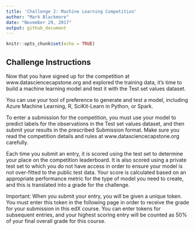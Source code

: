 ```yaml
---
title: 'Challenge 2: Machine Learning Competition'
author: "Mark Blackmore"
date: "November 29, 2017"
output: github_document
---
```


```r
knitr::opts_chunk$set(echo = TRUE)
```

## Challenge Instructions

Now that you have signed up for the competition at www.datasciencecapstone.org and explored the training data, it's time to build a machine learning model and test it with the Test set values dataset.

You can use your tool of preference to generate and test a model, including Azure Machine Learning, R, SciKit-Learn in Python, or Spark.

To enter a submission for the competition, you must use your model to predict labels for the observations in the Test set values dataset, and then submit your results in the prescribed Submission format. Make sure you read the competition details and rules at www.datasciencecapstone.org  carefully.

Each time you submit an entry, it is scored using the test set to determine your place on the competition leaderboard. It is also scored using a private test set to which you do not have access in order to ensure your model is not over-fitted to the public test data. Your score is calculated based on an appropriate performance metric for the type of model you need to create, and this is translated into a grade for the challenge.

Important: When you submit your entry, you will be given a unique token. You must enter this token in the following page in order to receive the grade for your submission in this edX course. You can enter tokens for subsequent entries, and your highest scoring entry will be counted as 50% of your final overall grade for this course.